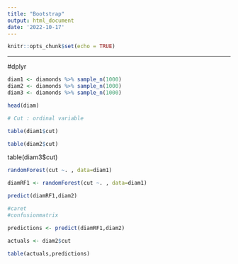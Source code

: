 ```yaml
---
title: "Bootstrap"
output: html_document
date: '2022-10-17'
---
```


```r
knitr::opts_chunk$set(echo = TRUE)
```


--------------------------------------------------------------------
#dplyr

```r
diam1 <- diamonds %>% sample_n(1000)
diam2 <- diamonds %>% sample_n(1000)
diam3 <- diamonds %>% sample_n(1000)
```

```r
head(diam)

# Cut : ordinal variable

table(diam1$cut)

table(diam2$cut)
```

table(diam3$cut)


```r
randomForest(cut ~. , data=diam1)
```

```r
diamRF1 <- randomForest(cut ~. , data=diam1)

predict(diamRF1,diam2)
```

```r
#caret
#confusionmatrix

predictions <- predict(diamRF1,diam2)

actuals <- diam2$cut

table(actuals,predictions)
```
